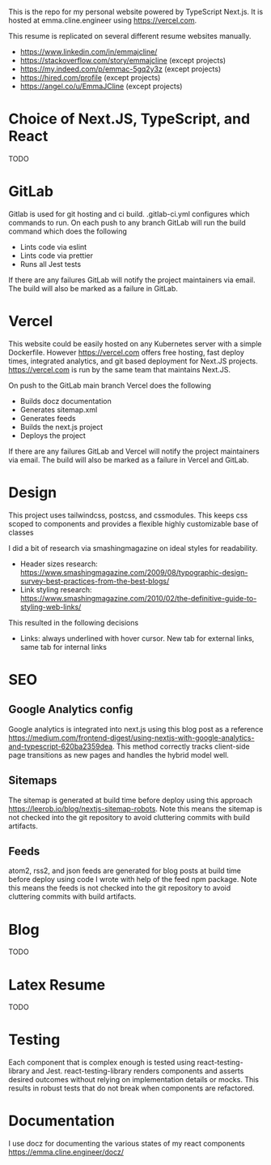 This is the repo for my personal website powered by TypeScript Next.js. It is hosted at emma.cline.engineer using https://vercel.com.

This resume is replicated on several different resume websites manually.

- https://www.linkedin.com/in/emmajcline/
- https://stackoverflow.com/story/emmajcline (except projects)
- https://my.indeed.com/p/emmac-5gq2y3z (except projects)
- https://hired.com/profile (except projects)
- https://angel.co/u/EmmaJCline (except projects)

# Choice of Next.JS, TypeScript, and React

TODO

# GitLab

Gitlab is used for git hosting and ci build. .gitlab-ci.yml configures which commands to run. On each push to any branch GitLab will run the build command which does the following

- Lints code via eslint
- Lints code via prettier
- Runs all Jest tests

If there are any failures GitLab will notify the project maintainers via email. The build will also be marked as a failure in GitLab.

# Vercel

This website could be easily hosted on any Kubernetes server with a simple Dockerfile. However https://vercel.com offers free hosting, fast deploy times, integrated analytics, and git based deployment for Next.JS projects. https://vercel.com is run by the same team that maintains Next.JS.

On push to the GitLab main branch Vercel does the following

- Builds docz documentation
- Generates sitemap.xml
- Generates feeds
- Builds the next.js project
- Deploys the project

If there are any failures GitLab and Vercel will notify the project maintainers via email. The build will also be marked as a failure in Vercel and GitLab.

# Design

This project uses tailwindcss, postcss, and cssmodules. This keeps css scoped to components and provides a flexible highly customizable base of classes

I did a bit of research via smashingmagazine on ideal styles for readability.

- Header sizes research: https://www.smashingmagazine.com/2009/08/typographic-design-survey-best-practices-from-the-best-blogs/
- Link styling research: https://www.smashingmagazine.com/2010/02/the-definitive-guide-to-styling-web-links/

This resulted in the following decisions

- Links: always underlined with hover cursor. New tab for external links, same tab for internal links

# SEO

## Google Analytics config

Google analytics is integrated into next.js using this blog post as a reference https://medium.com/frontend-digest/using-nextjs-with-google-analytics-and-typescript-620ba2359dea. This method correctly tracks client-side page transitions as new pages and handles the hybrid model well.

## Sitemaps

The sitemap is generated at build time before deploy using this approach https://leerob.io/blog/nextjs-sitemap-robots. Note this means the sitemap is not checked into the git repository to avoid cluttering commits with build artifacts.

## Feeds

atom2, rss2, and json feeds are generated for blog posts at build time before deploy using code I wrote with help of the feed npm package. Note this means the feeds is not checked into the git repository to avoid cluttering commits with build artifacts.

# Blog

TODO

# Latex Resume

TODO

# Testing

Each component that is complex enough is tested using react-testing-library and Jest. react-testing-library renders components and asserts desired outcomes without relying on implementation details or mocks. This results in robust tests that do not break when components are refactored.

# Documentation

I use docz for documenting the various states of my react components https://emma.cline.engineer/docz/
